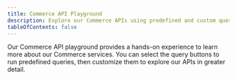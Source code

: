 ```yaml
---
title: Commerce API Playground
description: Explore our Commerce APIs using predefined and custom queries.
tableOfContents: false
---
```



Our Commerce API playground provides a hands-on experience to learn more about our Commerce services. You can select the query buttons to run predefined queries, then customize them to explore our APIs in greater detail.

<GraphiQLEditor client:only="react" service="ACCS" />

